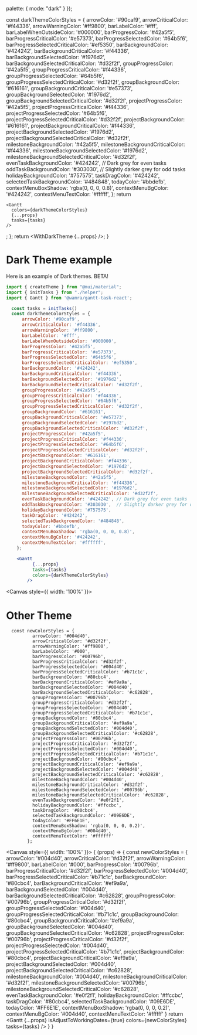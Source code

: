 
<Meta
  title="Themes"
  component={Gantt}
/>

  palette: {
    mode: "dark"
  }
});


  const darkThemeColorStyles = {
    arrowColor: '#90caf9',
    arrowCriticalColor: '#f44336',
    arrowWarningColor: '#ff9800',
    barLabelColor: '#fff',
    barLabelWhenOutsideColor: '#000000',
    barProgressColor: '#42a5f5',
    barProgressCriticalColor: '#e57373',
    barProgressSelectedColor: '#64b5f6',
    barProgressSelectedCriticalColor: '#ef5350',
    barBackgroundColor: '#424242',
    barBackgroundCriticalColor: '#f44336',
    barBackgroundSelectedColor: '#1976d2',
    barBackgroundSelectedCriticalColor: '#d32f2f',
    groupProgressColor: '#42a5f5',
    groupProgressCriticalColor: '#f44336',
    groupProgressSelectedColor: '#64b5f6',
    groupProgressSelectedCriticalColor: '#d32f2f',
    groupBackgroundColor: '#616161',
    groupBackgroundCriticalColor: '#e57373',
    groupBackgroundSelectedColor: '#1976d2',
    groupBackgroundSelectedCriticalColor: '#d32f2f',
    projectProgressColor: '#42a5f5',
    projectProgressCriticalColor: '#f44336',
    projectProgressSelectedColor: '#64b5f6',
    projectProgressSelectedCriticalColor: '#d32f2f',
    projectBackgroundColor: '#616161',
    projectBackgroundCriticalColor: '#f44336',
    projectBackgroundSelectedColor: '#1976d2',
    projectBackgroundSelectedCriticalColor: '#d32f2f',
    milestoneBackgroundColor: '#42a5f5',
    milestoneBackgroundCriticalColor: '#f44336',
    milestoneBackgroundSelectedColor: '#1976d2',
    milestoneBackgroundSelectedCriticalColor: '#d32f2f',
    evenTaskBackgroundColor: '#424242', // Dark grey for even tasks
    oddTaskBackgroundColor: '#303030',  // Slightly darker grey for odd tasks
    holidayBackgroundColor: '#757575',
    taskDragColor: '#424242',
    selectedTaskBackgroundColor: '#484848',
    todayColor: '#bbdefb',
    contextMenuBoxShadow: 'rgba(0, 0, 0, 0.8)',
    contextMenuBgColor: '#424242',
    contextMenuTextColor: '#ffffff',
  };
  return <ThemeProvider theme={materialDarkTheme}>
    <CssBaseline />

    <Gantt
      colors={darkThemeColorStyles}
      {...props}
      tasks={tasks}
    />
  </ThemeProvider>;
};
  return <WithDarkTheme {...props} />;
}

[//]: # (<Canvas style={{ width: '100%' }}>)

[//]: # (  <Story name="Dark Theme">)

[//]: # (    <WithDarkTheme />)

[//]: # (  </Story>)

[//]: # (</Canvas>)

# Dark Theme example

Here is an example of Dark themes. BETA!

```jsx
import { createTheme } from "@mui/material";
import { initTasks } from "./helper";
import { Gantt } from '@wamra/gantt-task-react';

  const tasks = initTasks()
  const darkThemeColorStyles = {
      arrowColor: '#90caf9',
      arrowCriticalColor: '#f44336',
      arrowWarningColor: '#ff9800',
      barLabelColor: '#fff',
      barLabelWhenOutsideColor: '#000000',
      barProgressColor: '#42a5f5',
      barProgressCriticalColor: '#e57373',
      barProgressSelectedColor: '#64b5f6',
      barProgressSelectedCriticalColor: '#ef5350',
      barBackgroundColor: '#424242',
      barBackgroundCriticalColor: '#f44336',
      barBackgroundSelectedColor: '#1976d2',
      barBackgroundSelectedCriticalColor: '#d32f2f',
      groupProgressColor: '#42a5f5',
      groupProgressCriticalColor: '#f44336',
      groupProgressSelectedColor: '#64b5f6',
      groupProgressSelectedCriticalColor: '#d32f2f',
      groupBackgroundColor: '#616161',
      groupBackgroundCriticalColor: '#e57373',
      groupBackgroundSelectedColor: '#1976d2',
      groupBackgroundSelectedCriticalColor: '#d32f2f',
      projectProgressColor: '#42a5f5',
      projectProgressCriticalColor: '#f44336',
      projectProgressSelectedColor: '#64b5f6',
      projectProgressSelectedCriticalColor: '#d32f2f',
      projectBackgroundColor: '#616161',
      projectBackgroundCriticalColor: '#f44336',
      projectBackgroundSelectedColor: '#1976d2',
      projectBackgroundSelectedCriticalColor: '#d32f2f',
      milestoneBackgroundColor: '#42a5f5',
      milestoneBackgroundCriticalColor: '#f44336',
      milestoneBackgroundSelectedColor: '#1976d2',
      milestoneBackgroundSelectedCriticalColor: '#d32f2f',
      evenTaskBackgroundColor: '#424242', // Dark grey for even tasks
      oddTaskBackgroundColor: '#303030',  // Slightly darker grey for odd tasks
      holidayBackgroundColor: '#757575',
      taskDragColor: '#424242',
      selectedTaskBackgroundColor: '#484848',
      todayColor: '#bbdefb',
      contextMenuBoxShadow: 'rgba(0, 0, 0, 0.8)',
      contextMenuBgColor: '#424242',
      contextMenuTextColor: '#ffffff',
    };

    <Gantt
          {...props}
          tasks={tasks}
          colors={darkThemeColorStyles}
        />
  ```
<Canvas style={{ width: '100%' }}>
  <Story name="Dark Theme">
    <WithDarkTheme />
  </Story>
</Canvas>

# Other Theme

```tsx
  const newColorStyles = {
          arrowColor: '#004d40',
          arrowCriticalColor: '#d32f2f',
          arrowWarningColor: '#ff9800',
          barLabelColor: '#000',
          barProgressColor: '#00796b',
          barProgressCriticalColor: '#d32f2f',
          barProgressSelectedColor: '#004d40',
          barProgressSelectedCriticalColor: '#b71c1c',
          barBackgroundColor: '#80cbc4',
          barBackgroundCriticalColor: '#ef9a9a',
          barBackgroundSelectedColor: '#004d40',
          barBackgroundSelectedCriticalColor: '#c62828',
          groupProgressColor: '#00796b',
          groupProgressCriticalColor: '#d32f2f',
          groupProgressSelectedColor: '#004d40',
          groupProgressSelectedCriticalColor: '#b71c1c',
          groupBackgroundColor: '#80cbc4',
          groupBackgroundCriticalColor: '#ef9a9a',
          groupBackgroundSelectedColor: '#004d40',
          groupBackgroundSelectedCriticalColor: '#c62828',
          projectProgressColor: '#00796b',
          projectProgressCriticalColor: '#d32f2f',
          projectProgressSelectedColor: '#004d40',
          projectProgressSelectedCriticalColor: '#b71c1c',
          projectBackgroundColor: '#80cbc4',
          projectBackgroundCriticalColor: '#ef9a9a',
          projectBackgroundSelectedColor: '#004d40',
          projectBackgroundSelectedCriticalColor: '#c62828',
          milestoneBackgroundColor: '#004d40',
          milestoneBackgroundCriticalColor: '#d32f2f',
          milestoneBackgroundSelectedColor: '#00796b',
          milestoneBackgroundSelectedCriticalColor: '#c62828',
          evenTaskBackgroundColor: '#e0f2f1',
          holidayBackgroundColor: '#ffccbc',
          taskDragColor: '#80cbc4',
          selectedTaskBackgroundColor: '#09E6DE',
          todayColor: '#FF6E1E',
          contextMenuBoxShadow: 'rgba(0, 0, 0, 0.2)',
          contextMenuBgColor: '#004d40',
          contextMenuTextColor: '#ffffff'
        };
```

<Canvas style={{ width: '100%' }}>
  <Story name="Teal Theme">
    {
      (props) => {
        const newColorStyles = {
          arrowColor: '#004d40',
          arrowCriticalColor: '#d32f2f',
          arrowWarningColor: '#ff9800',
          barLabelColor: '#000',
          barProgressColor: '#00796b',
          barProgressCriticalColor: '#d32f2f',
          barProgressSelectedColor: '#004d40',
          barProgressSelectedCriticalColor: '#b71c1c',
          barBackgroundColor: '#80cbc4',
          barBackgroundCriticalColor: '#ef9a9a',
          barBackgroundSelectedColor: '#004d40',
          barBackgroundSelectedCriticalColor: '#c62828',
          groupProgressColor: '#00796b',
          groupProgressCriticalColor: '#d32f2f',
          groupProgressSelectedColor: '#004d40',
          groupProgressSelectedCriticalColor: '#b71c1c',
          groupBackgroundColor: '#80cbc4',
          groupBackgroundCriticalColor: '#ef9a9a',
          groupBackgroundSelectedColor: '#004d40',
          groupBackgroundSelectedCriticalColor: '#c62828',
          projectProgressColor: '#00796b',
          projectProgressCriticalColor: '#d32f2f',
          projectProgressSelectedColor: '#004d40',
          projectProgressSelectedCriticalColor: '#b71c1c',
          projectBackgroundColor: '#80cbc4',
          projectBackgroundCriticalColor: '#ef9a9a',
          projectBackgroundSelectedColor: '#004d40',
          projectBackgroundSelectedCriticalColor: '#c62828',
          milestoneBackgroundColor: '#004d40',
          milestoneBackgroundCriticalColor: '#d32f2f',
          milestoneBackgroundSelectedColor: '#00796b',
          milestoneBackgroundSelectedCriticalColor: '#c62828',
          evenTaskBackgroundColor: '#e0f2f1',
          holidayBackgroundColor: '#ffccbc',
          taskDragColor: '#80cbc4',
          selectedTaskBackgroundColor: '#09E6DE',
          todayColor: '#FF6E1E',
          contextMenuBoxShadow: 'rgba(0, 0, 0, 0.2)',
          contextMenuBgColor: '#004d40',
          contextMenuTextColor: '#ffffff'
        }
        return <Gantt
          {...props}
          isAdjustToWorkingDates={true}
          colors={newColorStyles}
          tasks={tasks}
        />
      }
    }
  </Story>
</Canvas>
